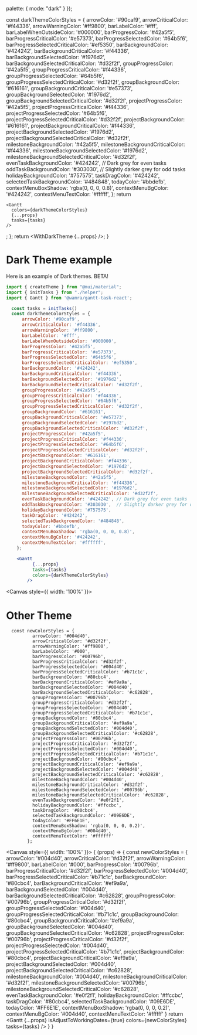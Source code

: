 
<Meta
  title="Themes"
  component={Gantt}
/>

  palette: {
    mode: "dark"
  }
});


  const darkThemeColorStyles = {
    arrowColor: '#90caf9',
    arrowCriticalColor: '#f44336',
    arrowWarningColor: '#ff9800',
    barLabelColor: '#fff',
    barLabelWhenOutsideColor: '#000000',
    barProgressColor: '#42a5f5',
    barProgressCriticalColor: '#e57373',
    barProgressSelectedColor: '#64b5f6',
    barProgressSelectedCriticalColor: '#ef5350',
    barBackgroundColor: '#424242',
    barBackgroundCriticalColor: '#f44336',
    barBackgroundSelectedColor: '#1976d2',
    barBackgroundSelectedCriticalColor: '#d32f2f',
    groupProgressColor: '#42a5f5',
    groupProgressCriticalColor: '#f44336',
    groupProgressSelectedColor: '#64b5f6',
    groupProgressSelectedCriticalColor: '#d32f2f',
    groupBackgroundColor: '#616161',
    groupBackgroundCriticalColor: '#e57373',
    groupBackgroundSelectedColor: '#1976d2',
    groupBackgroundSelectedCriticalColor: '#d32f2f',
    projectProgressColor: '#42a5f5',
    projectProgressCriticalColor: '#f44336',
    projectProgressSelectedColor: '#64b5f6',
    projectProgressSelectedCriticalColor: '#d32f2f',
    projectBackgroundColor: '#616161',
    projectBackgroundCriticalColor: '#f44336',
    projectBackgroundSelectedColor: '#1976d2',
    projectBackgroundSelectedCriticalColor: '#d32f2f',
    milestoneBackgroundColor: '#42a5f5',
    milestoneBackgroundCriticalColor: '#f44336',
    milestoneBackgroundSelectedColor: '#1976d2',
    milestoneBackgroundSelectedCriticalColor: '#d32f2f',
    evenTaskBackgroundColor: '#424242', // Dark grey for even tasks
    oddTaskBackgroundColor: '#303030',  // Slightly darker grey for odd tasks
    holidayBackgroundColor: '#757575',
    taskDragColor: '#424242',
    selectedTaskBackgroundColor: '#484848',
    todayColor: '#bbdefb',
    contextMenuBoxShadow: 'rgba(0, 0, 0, 0.8)',
    contextMenuBgColor: '#424242',
    contextMenuTextColor: '#ffffff',
  };
  return <ThemeProvider theme={materialDarkTheme}>
    <CssBaseline />

    <Gantt
      colors={darkThemeColorStyles}
      {...props}
      tasks={tasks}
    />
  </ThemeProvider>;
};
  return <WithDarkTheme {...props} />;
}

[//]: # (<Canvas style={{ width: '100%' }}>)

[//]: # (  <Story name="Dark Theme">)

[//]: # (    <WithDarkTheme />)

[//]: # (  </Story>)

[//]: # (</Canvas>)

# Dark Theme example

Here is an example of Dark themes. BETA!

```jsx
import { createTheme } from "@mui/material";
import { initTasks } from "./helper";
import { Gantt } from '@wamra/gantt-task-react';

  const tasks = initTasks()
  const darkThemeColorStyles = {
      arrowColor: '#90caf9',
      arrowCriticalColor: '#f44336',
      arrowWarningColor: '#ff9800',
      barLabelColor: '#fff',
      barLabelWhenOutsideColor: '#000000',
      barProgressColor: '#42a5f5',
      barProgressCriticalColor: '#e57373',
      barProgressSelectedColor: '#64b5f6',
      barProgressSelectedCriticalColor: '#ef5350',
      barBackgroundColor: '#424242',
      barBackgroundCriticalColor: '#f44336',
      barBackgroundSelectedColor: '#1976d2',
      barBackgroundSelectedCriticalColor: '#d32f2f',
      groupProgressColor: '#42a5f5',
      groupProgressCriticalColor: '#f44336',
      groupProgressSelectedColor: '#64b5f6',
      groupProgressSelectedCriticalColor: '#d32f2f',
      groupBackgroundColor: '#616161',
      groupBackgroundCriticalColor: '#e57373',
      groupBackgroundSelectedColor: '#1976d2',
      groupBackgroundSelectedCriticalColor: '#d32f2f',
      projectProgressColor: '#42a5f5',
      projectProgressCriticalColor: '#f44336',
      projectProgressSelectedColor: '#64b5f6',
      projectProgressSelectedCriticalColor: '#d32f2f',
      projectBackgroundColor: '#616161',
      projectBackgroundCriticalColor: '#f44336',
      projectBackgroundSelectedColor: '#1976d2',
      projectBackgroundSelectedCriticalColor: '#d32f2f',
      milestoneBackgroundColor: '#42a5f5',
      milestoneBackgroundCriticalColor: '#f44336',
      milestoneBackgroundSelectedColor: '#1976d2',
      milestoneBackgroundSelectedCriticalColor: '#d32f2f',
      evenTaskBackgroundColor: '#424242', // Dark grey for even tasks
      oddTaskBackgroundColor: '#303030',  // Slightly darker grey for odd tasks
      holidayBackgroundColor: '#757575',
      taskDragColor: '#424242',
      selectedTaskBackgroundColor: '#484848',
      todayColor: '#bbdefb',
      contextMenuBoxShadow: 'rgba(0, 0, 0, 0.8)',
      contextMenuBgColor: '#424242',
      contextMenuTextColor: '#ffffff',
    };

    <Gantt
          {...props}
          tasks={tasks}
          colors={darkThemeColorStyles}
        />
  ```
<Canvas style={{ width: '100%' }}>
  <Story name="Dark Theme">
    <WithDarkTheme />
  </Story>
</Canvas>

# Other Theme

```tsx
  const newColorStyles = {
          arrowColor: '#004d40',
          arrowCriticalColor: '#d32f2f',
          arrowWarningColor: '#ff9800',
          barLabelColor: '#000',
          barProgressColor: '#00796b',
          barProgressCriticalColor: '#d32f2f',
          barProgressSelectedColor: '#004d40',
          barProgressSelectedCriticalColor: '#b71c1c',
          barBackgroundColor: '#80cbc4',
          barBackgroundCriticalColor: '#ef9a9a',
          barBackgroundSelectedColor: '#004d40',
          barBackgroundSelectedCriticalColor: '#c62828',
          groupProgressColor: '#00796b',
          groupProgressCriticalColor: '#d32f2f',
          groupProgressSelectedColor: '#004d40',
          groupProgressSelectedCriticalColor: '#b71c1c',
          groupBackgroundColor: '#80cbc4',
          groupBackgroundCriticalColor: '#ef9a9a',
          groupBackgroundSelectedColor: '#004d40',
          groupBackgroundSelectedCriticalColor: '#c62828',
          projectProgressColor: '#00796b',
          projectProgressCriticalColor: '#d32f2f',
          projectProgressSelectedColor: '#004d40',
          projectProgressSelectedCriticalColor: '#b71c1c',
          projectBackgroundColor: '#80cbc4',
          projectBackgroundCriticalColor: '#ef9a9a',
          projectBackgroundSelectedColor: '#004d40',
          projectBackgroundSelectedCriticalColor: '#c62828',
          milestoneBackgroundColor: '#004d40',
          milestoneBackgroundCriticalColor: '#d32f2f',
          milestoneBackgroundSelectedColor: '#00796b',
          milestoneBackgroundSelectedCriticalColor: '#c62828',
          evenTaskBackgroundColor: '#e0f2f1',
          holidayBackgroundColor: '#ffccbc',
          taskDragColor: '#80cbc4',
          selectedTaskBackgroundColor: '#09E6DE',
          todayColor: '#FF6E1E',
          contextMenuBoxShadow: 'rgba(0, 0, 0, 0.2)',
          contextMenuBgColor: '#004d40',
          contextMenuTextColor: '#ffffff'
        };
```

<Canvas style={{ width: '100%' }}>
  <Story name="Teal Theme">
    {
      (props) => {
        const newColorStyles = {
          arrowColor: '#004d40',
          arrowCriticalColor: '#d32f2f',
          arrowWarningColor: '#ff9800',
          barLabelColor: '#000',
          barProgressColor: '#00796b',
          barProgressCriticalColor: '#d32f2f',
          barProgressSelectedColor: '#004d40',
          barProgressSelectedCriticalColor: '#b71c1c',
          barBackgroundColor: '#80cbc4',
          barBackgroundCriticalColor: '#ef9a9a',
          barBackgroundSelectedColor: '#004d40',
          barBackgroundSelectedCriticalColor: '#c62828',
          groupProgressColor: '#00796b',
          groupProgressCriticalColor: '#d32f2f',
          groupProgressSelectedColor: '#004d40',
          groupProgressSelectedCriticalColor: '#b71c1c',
          groupBackgroundColor: '#80cbc4',
          groupBackgroundCriticalColor: '#ef9a9a',
          groupBackgroundSelectedColor: '#004d40',
          groupBackgroundSelectedCriticalColor: '#c62828',
          projectProgressColor: '#00796b',
          projectProgressCriticalColor: '#d32f2f',
          projectProgressSelectedColor: '#004d40',
          projectProgressSelectedCriticalColor: '#b71c1c',
          projectBackgroundColor: '#80cbc4',
          projectBackgroundCriticalColor: '#ef9a9a',
          projectBackgroundSelectedColor: '#004d40',
          projectBackgroundSelectedCriticalColor: '#c62828',
          milestoneBackgroundColor: '#004d40',
          milestoneBackgroundCriticalColor: '#d32f2f',
          milestoneBackgroundSelectedColor: '#00796b',
          milestoneBackgroundSelectedCriticalColor: '#c62828',
          evenTaskBackgroundColor: '#e0f2f1',
          holidayBackgroundColor: '#ffccbc',
          taskDragColor: '#80cbc4',
          selectedTaskBackgroundColor: '#09E6DE',
          todayColor: '#FF6E1E',
          contextMenuBoxShadow: 'rgba(0, 0, 0, 0.2)',
          contextMenuBgColor: '#004d40',
          contextMenuTextColor: '#ffffff'
        }
        return <Gantt
          {...props}
          isAdjustToWorkingDates={true}
          colors={newColorStyles}
          tasks={tasks}
        />
      }
    }
  </Story>
</Canvas>
